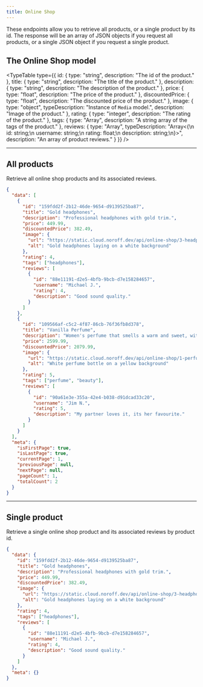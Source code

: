 ```yaml
---
title: Online Shop
---
```



These endpoints allow you to retrieve all products, or a single product by its id. The response will be an array of JSON objects if you request all products, or a single JSON object if you request a single product.

## The Online Shop model

<TypeTable
  type={{
    id: { type: "string", description: "The id of the product." },
    title: { type: "string", description: "The title of the product." },
    description: { type: "string", description: "The description of the product." },
    price: { type: "float", description: "The price of the product." },
    discountedPrice: { type: "float", description: "The discounted price of the product." },
    image: {
      type: "object",
      typeDescription: "Instance of `Media` model.",
      description: "Image of the product."
    },
    rating: { type: "integer", description: "The rating of the product." },
    tags: { type: "Array<string>", description: "A string array of the tags of the product." },
    reviews: {
      type: "Array<Review>",
      typeDescription: "Array<{\n  id: string;\n  username: string;\n  rating: float;\n  description: string;\n}>",
      description: "An array of product reviews."
    }
  }}
/>

<Hr />

## All products

<EndpointDetails path="/online-shop" />

Retrieve all online shop products and its associated reviews.

```json title="Response"
{
  "data": [
    {
      "id": "159fdd2f-2b12-46de-9654-d9139525ba87",
      "title": "Gold headphones",
      "description": "Professional headphones with gold trim.",
      "price": 449.99,
      "discountedPrice": 382.49,
      "image": {
        "url": "https://static.cloud.noroff.dev/api/online-shop/3-headphones-beats.jpg",
        "alt": "Gold headphones laying on a white background"
      },
      "rating": 4,
      "tags": ["headphones"],
      "reviews": [
        {
          "id": "88e11191-d2e5-4bfb-9bcb-d7e158284657",
          "username": "Michael J.",
          "rating": 4,
          "description": "Good sound quality."
        }
      ]
    },
    {
      "id": "109566af-c5c2-4f87-86cb-76f36fb8d378",
      "title": "Vanilla Perfume",
      "description": "Women's perfume that smells a warm and sweet, with nuances of wood and jasmine.",
      "price": 2599.99,
      "discountedPrice": 2079.99,
      "image": {
        "url": "https://static.cloud.noroff.dev/api/online-shop/1-perfume-white.jpg",
        "alt": "White perfume bottle on a yellow background"
      },
      "rating": 5,
      "tags": ["perfume", "beauty"],
      "reviews": [
        {
          "id": "90a61e3e-355a-42e4-b038-d91dcad33c20",
          "username": "Jim N.",
          "rating": 5,
          "description": "My partner loves it, its her favourite."
        }
      ]
    }
  ],
  "meta": {
    "isFirstPage": true,
    "isLastPage": true,
    "currentPage": 1,
    "previousPage": null,
    "nextPage": null,
    "pageCount": 1,
    "totalCount": 2
  }
}
```

<Hr />

## Single product

<EndpointDetails path="/online-shop/<id>" />

Retrieve a single online shop product and its associated reviews by product id.

```json title="Response"
{
  "data": {
    "id": "159fdd2f-2b12-46de-9654-d9139525ba87",
    "title": "Gold headphones",
    "description": "Professional headphones with gold trim.",
    "price": 449.99,
    "discountedPrice": 382.49,
    "image": {
      "url": "https://static.cloud.noroff.dev/api/online-shop/3-headphones-beats.jpg",
      "alt": "Gold headphones laying on a white background"
    },
    "rating": 4,
    "tags": ["headphones"],
    "reviews": [
      {
        "id": "88e11191-d2e5-4bfb-9bcb-d7e158284657",
        "username": "Michael J.",
        "rating": 4,
        "description": "Good sound quality."
      }
    ]
  },
  "meta": {}
}
```

